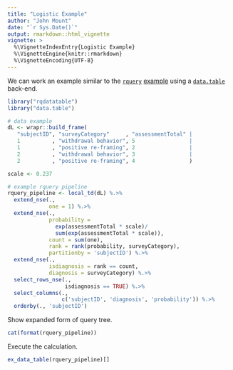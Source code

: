 ```yaml
---
title: "Logistic Example"
author: "John Mount"
date: "`r Sys.Date()`"
output: rmarkdown::html_vignette
vignette: >
  %\VignetteIndexEntry{Logistic Example}
  %\VignetteEngine{knitr::rmarkdown}
  %\VignetteEncoding{UTF-8}
---
```



We can work an example similar to the [`rquery`](https://winvector.github.io/rquery/) [example](https://winvector.github.io/rquery/index.html) using a [`data.table`](http://r-datatable.com/) 
back-end.

```r
library("rqdatatable")
library("data.table")
```


```r
# data example
dL <- wrapr::build_frame(
   "subjectID", "surveyCategory"     , "assessmentTotal" |
   1          , "withdrawal behavior", 5                 |
   1          , "positive re-framing", 2                 |
   2          , "withdrawal behavior", 3                 |
   2          , "positive re-framing", 4                 )
```


```r
scale <- 0.237

# example rquery pipeline
rquery_pipeline <- local_td(dL) %.>%
  extend_nse(.,
             one = 1) %.>%
  extend_nse(.,
             probability =
               exp(assessmentTotal * scale)/
               sum(exp(assessmentTotal * scale)),
             count = sum(one),
             rank = rank(probability, surveyCategory),
             partitionby = 'subjectID') %.>%
  extend_nse(.,
             isdiagnosis = rank == count,
             diagnosis = surveyCategory) %.>%
  select_rows_nse(., 
                  isdiagnosis == TRUE) %.>%
  select_columns(., 
                 c('subjectID', 'diagnosis', 'probability')) %.>%
  orderby(., 'subjectID')
```

Show expanded form of query tree.

```r
cat(format(rquery_pipeline))
```

Execute the calculation.

```r
ex_data_table(rquery_pipeline)[]
```


